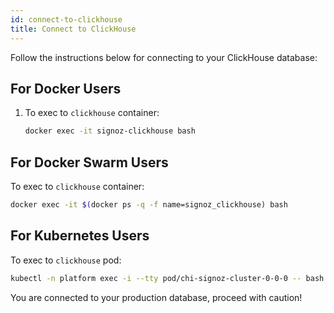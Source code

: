 ```yaml
---
id: connect-to-clickhouse
title: Connect to ClickHouse
---
```



<SigNozCloud />

Follow the instructions below for connecting to your ClickHouse database:

## For Docker Users

1. To exec to `clickhouse` container:

    ```bash
    docker exec -it signoz-clickhouse bash
    ```

<CHClientWithOutput/>

## For Docker Swarm Users

To exec to `clickhouse` container:

```bash
docker exec -it $(docker ps -q -f name=signoz_clickhouse) bash
```

<CHClientWithOutput/>

## For Kubernetes Users

To exec to `clickhouse` pod:

```bash
kubectl -n platform exec -i --tty pod/chi-signoz-cluster-0-0-0 -- bash
```

<CHClientWithOutput/>

<Admonition type="warning" >
You are connected to your production database, proceed with caution!
</Admonition>